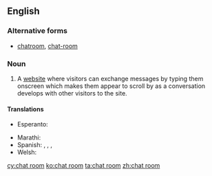 ==English==

===Alternative forms===
* [[chatroom]], [[chat-room]]

===Noun===
{{en-noun|head=[[chat]] [[room]]}}

# {{Internet}} A [[website]] where visitors can exchange messages by typing them onscreen which makes them appear to scroll by as a conversation develops with other visitors to the site.

====Translations====
{{trans-top|website}}
* Esperanto: {{t-|eo|babilejo}}
{{trans-mid}}
* Marathi: {{t-|mr|चॅट रूम|f|tr=cǎṭa rūma|sc=Deva}}
* Spanish: {{t-|es|sala de chat|f}}, {{t-|es|sala de charla|f}}, {{t-|es|sala de plática|f}}, {{t-|es|sala de conversación|f}}
* Welsh: {{t+|cy|ystafell sgwrsio|f}}
{{trans-bottom}}

[[cy:chat room]]
[[ko:chat room]]
[[ta:chat room]]
[[zh:chat room]]